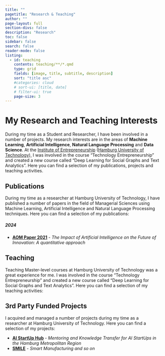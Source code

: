 ```yaml
---
title: ""
pagetitle: "Research & Teaching"
author: ""
page-layout: full
section-divs: false
description: "Research"
toc: false
sidebar: false
search: false
reader-mode: false
listing:
  - id: teaching
    contents: teaching/**/*.qmd
    type: grid
    fields: [image, title, subtitle, description]
    sort: "title asc"
    #categories: cloud
    # sort-ui: [title, date]
    # filter-ui: true
    page-size: 3
---
```


# My Research and Teaching Interests
During my time as a Student and Researcher, I have been involved in a number of projects. My research interests are in the areas of **Machine Learning**, **Artificial Intelligence**, **Natural Language Processing** and **Data Science**. At the [Institute of Entrepreneurship](https://www.startupengineer.io/) ([Hamburg University of Technology](https://www.tuhh.de/)), I was involved in the course "Technology Entrepreneurship" and created a new course called "Deep Learning for Social Graphs and Text Analytics". Here you can find a selection of my publications, projects and teaching activities.


## Publications
During my time as a researcher at Hamburg University of Technology, I have published a number of papers in the field of Managerial Sciences using Machine Learning, Artificial Intelligence and Natural Language Processing techniques. Here you can find a selection of my publications:

##### 2024
- [**AOM Paper 2021**]() - *The Impact of Artificial Intelligence on the Future of Innovation: A quantitative approach*

## Teaching
Teaching Master-level courses at Hamburg University of Technology was a great experience for me. I was involved in the course "Technology Entrepreneurship" and created a new course called "Deep Learning for Social Graphs and Text Analytics". Here you can find a selection of my teaching activities:

::: {#teaching}
:::

## 3rd Party Funded Projects
I acquired and managed a number of projects during my time as a researcher at Hamburg University of Technology. Here you can find a selection of my projects:

- [**AI StartUp Hub**](https://www.aistartuphub.com/) - *Mentoring and Knowledge Transfer for AI StartUps in the Hamburg Metropolitan Region*
- [**SMILE**]() - *Smart Manufacturing and so on*